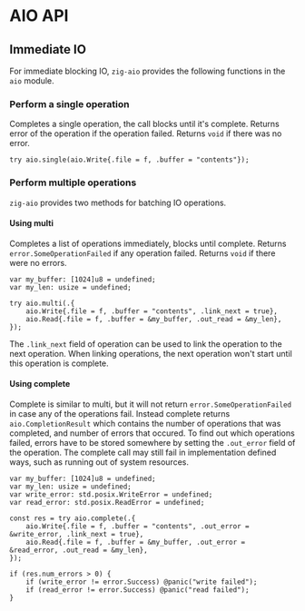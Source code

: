 # AIO API

## Immediate IO

For immediate blocking IO, `zig-aio` provides the following functions in the `aio` module.

### Perform a single operation

Completes a single operation, the call blocks until it's complete.
Returns error of the operation if the operation failed.
Returns `void` if there was no error.

```zig
try aio.single(aio.Write{.file = f, .buffer = "contents"});
```

### Perform multiple operations

`zig-aio` provides two methods for batching IO operations.

#### Using multi

Completes a list of operations immediately, blocks until complete.
Returns `error.SomeOperationFailed` if any operation failed.
Returns `void` if there were no errors.

```zig
var my_buffer: [1024]u8 = undefined;
var my_len: usize = undefined;

try aio.multi(.{
    aio.Write{.file = f, .buffer = "contents", .link_next = true},
    aio.Read{.file = f, .buffer = &my_buffer, .out_read = &my_len},
});
```

The `.link_next` field of operation can be used to link the operation to the next operation.
When linking operations, the next operation won't start until this operation is complete.

#### Using complete

Complete is similar to multi, but it will not return `error.SomeOperationFailed` in case any of the operations fail.
Instead complete returns `aio.CompletionResult` which contains the number of operations that was completed, and number of
errors that occured. To find out which operations failed, errors have to be stored somewhere by setting the `.out_error`
field of the operation. The complete call may still fail in implementation defined ways, such as running out of system resources.

```zig
var my_buffer: [1024]u8 = undefined;
var my_len: usize = undefined;
var write_error: std.posix.WriteError = undefined;
var read_error: std.posix.ReadError = undefined;

const res = try aio.complete(.{
    aio.Write{.file = f, .buffer = "contents", .out_error = &write_error, .link_next = true},
    aio.Read{.file = f, .buffer = &my_buffer, .out_error = &read_error, .out_read = &my_len},
});

if (res.num_errors > 0) {
    if (write_error != error.Success) @panic("write failed");
    if (read_error != error.Success) @panic("read failed");
}
```
